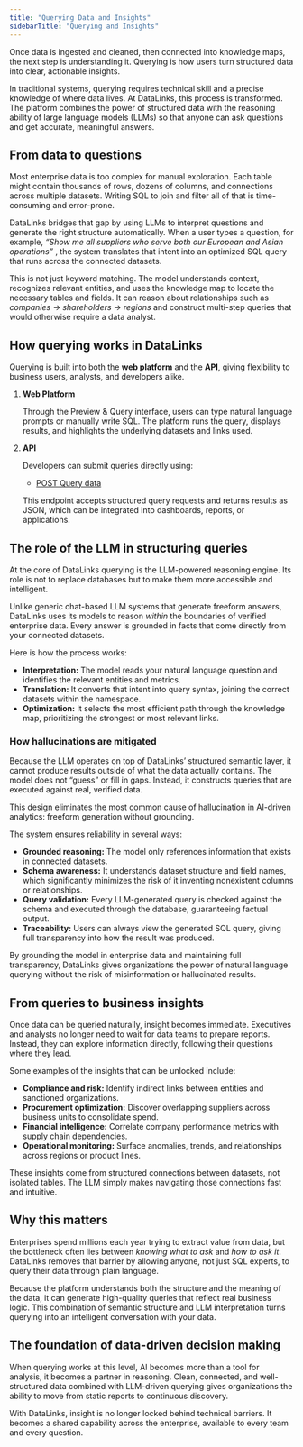 ```yaml
---
title: "Querying Data and Insights"
sidebarTitle: "Querying and Insights"
---
```


Once data is ingested and cleaned, then connected into knowledge maps, the next step is understanding it. Querying is how users turn structured data into clear, actionable insights.

In traditional systems, querying requires technical skill and a precise knowledge of where data lives. At DataLinks, this process is transformed. The platform combines the power of structured data with the reasoning ability of large language models (LLMs) so that anyone can ask questions and get accurate, meaningful answers.

## From data to questions

Most enterprise data is too complex for manual exploration. Each table might contain thousands of rows, dozens of columns, and connections across multiple datasets. Writing SQL to join and filter all of that is time-consuming and error-prone.

DataLinks bridges that gap by using LLMs to interpret questions and generate the right structure automatically. When a user types a question, for example, _“Show me all suppliers who serve both our European and Asian operations”_ , the system translates that intent into an optimized SQL query that runs across the connected datasets.

This is not just keyword matching. The model understands context, recognizes relevant entities, and uses the knowledge map to locate the necessary tables and fields. It can reason about relationships such as _companies → shareholders → regions_ and construct multi-step queries that would otherwise require a data analyst.

## How querying works in DataLinks

Querying is built into both the **web platform** and the **API**, giving flexibility to business users, analysts, and developers alike.

1. **Web Platform**

   Through the Preview & Query interface, users can type natural language prompts or manually write SQL. The platform runs the query, displays results, and highlights the underlying datasets and links used.
2. **API**

   Developers can submit queries directly using:
   - [POST Query data](/api-reference/query/query-data)

   This endpoint accepts structured query requests and returns results as JSON, which can be integrated into dashboards, reports, or applications.

## The role of the LLM in structuring queries

At the core of DataLinks querying is the LLM-powered reasoning engine. Its role is not to replace databases but to make them more accessible and intelligent.

Unlike generic chat-based LLM systems that generate freeform answers, DataLinks uses its models to reason _within_ the boundaries of verified enterprise data. Every answer is grounded in facts that come directly from your connected datasets.

Here is how the process works:

- **Interpretation:** The model reads your natural language question and identifies the relevant entities and metrics.
- **Translation:** It converts that intent into query syntax, joining the correct datasets within the namespace.
- **Optimization:** It selects the most efficient path through the knowledge map, prioritizing the strongest or most relevant links.

### How hallucinations are mitigated

Because the LLM operates on top of DataLinks’ structured semantic layer, it cannot produce results outside of what the data actually contains. The model does not “guess” or fill in gaps. Instead, it constructs queries that are executed against real, verified data.

This design eliminates the most common cause of hallucination in AI-driven analytics: freeform generation without grounding.

The system ensures reliability in several ways:

- **Grounded reasoning:** The model only references information that exists in connected datasets.
- **Schema awareness:** It understands dataset structure and field names, which significantly minimizes the risk of it inventing nonexistent columns or relationships.
- **Query validation:** Every LLM-generated query is checked against the schema and executed through the database, guaranteeing factual output.
- **Traceability:** Users can always view the generated SQL query, giving full transparency into how the result was produced.

By grounding the model in enterprise data and maintaining full transparency, DataLinks gives organizations the power of natural language querying without the risk of misinformation or hallucinated results.

## From queries to business insights

Once data can be queried naturally, insight becomes immediate. Executives and analysts no longer need to wait for data teams to prepare reports. Instead, they can explore information directly, following their questions where they lead.

Some examples of the insights that can be unlocked include:

- **Compliance and risk:** Identify indirect links between entities and sanctioned organizations.
- **Procurement optimization:** Discover overlapping suppliers across business units to consolidate spend.
- **Financial intelligence:** Correlate company performance metrics with supply chain dependencies.
- **Operational monitoring:** Surface anomalies, trends, and relationships across regions or product lines.

These insights come from structured connections between datasets, not isolated tables. The LLM simply makes navigating those connections fast and intuitive.

## Why this matters

Enterprises spend millions each year trying to extract value from data, but the bottleneck often lies between _knowing what to ask_ and _how to ask it_. DataLinks removes that barrier by allowing anyone, not just SQL experts, to query their data through plain language.

Because the platform understands both the structure and the meaning of the data, it can generate high-quality queries that reflect real business logic. This combination of semantic structure and LLM interpretation turns querying into an intelligent conversation with your data.

## The foundation of data-driven decision making

When querying works at this level, AI becomes more than a tool for analysis, it becomes a partner in reasoning. Clean, connected, and well-structured data combined with LLM-driven querying gives organizations the ability to move from static reports to continuous discovery.

With DataLinks, insight is no longer locked behind technical barriers. It becomes a shared capability across the enterprise, available to every team and every question.